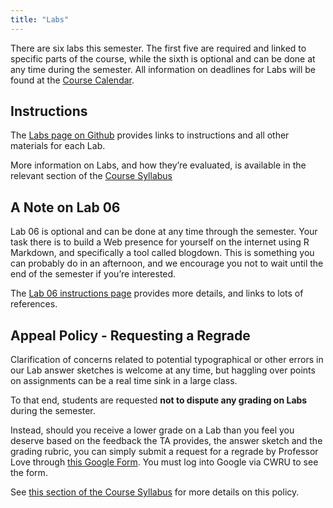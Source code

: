 ```yaml
---
title: "Labs"
---
```


There are six labs this semester. The first five are required and linked to specific parts of the course, while the sixth is optional and can be done at any time during the semester. All information on deadlines for Labs will be found at the [Course Calendar](calendar.html).

## Instructions

The [Labs page on Github](https://github.com/THOMASELOVE/432-2021/tree/master/labs) provides links to instructions and all other materials for each Lab.

More information on Labs, and how they're evaluated, is available in the relevant section of the [Course Syllabus](https://thomaselove.github.io/432-2021-syllabus/assignments-and-grading.html#labs)

## A Note on Lab 06

Lab 06 is optional and can be done at any time through the semester. Your task there is to build a Web presence for yourself on the internet using R Markdown, and specifically a tool called blogdown. This is something you can probably do in an afternoon, and we encourage you not to wait until the end of the semester if you're interested.

The [Lab 06 instructions page](https://github.com/THOMASELOVE/432-2021/blob/master/labs/lab06/lab06_instructions.md) provides more details, and links to lots of references.

## Appeal Policy - Requesting a Regrade

Clarification of concerns related to potential typographical or other errors in our Lab answer sketches is welcome at any time, but haggling over points on assignments can be a real time sink in a large class.

To that end, students are requested **not to dispute any grading on Labs** during the semester.

Instead, should you receive a lower grade on a Lab than you feel you deserve based on the feedback the TA provides, the answer sketch and the grading rubric, you can simply submit a request for a regrade by Professor Love through [this Google Form](http://bit.ly/432-2021-lab-regrade-requests). You must log into Google via CWRU to see the form.

See [this section of the Course Syllabus](https://thomaselove.github.io/432-2021-syllabus/assignments-and-grading.html#appeal-policy-and-regrades) for more details on this policy.